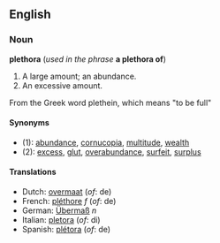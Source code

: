 ==English==
===Noun===
'''plethora''' (''used in the phrase'' '''a plethora of''')

#A large amount; an abundance.
#An excessive amount.

From the Greek word plethein, which means "to be full"

====Synonyms====
*(1): [[abundance]], [[cornucopia]], [[multitude]], [[wealth]]
*(2): [[excess]], [[glut]], [[overabundance]], [[surfeit]], [[surplus]]

====Translations====
*Dutch: [[overmaat]] (''of'': de)
*French: [[pléthore]] ''f'' (''of'': de)
*German: [[Übermaß]] ''n''
*Italian: [[pletora]] (''of'': di)
*Spanish: [[plétora]] (''of'': de)
